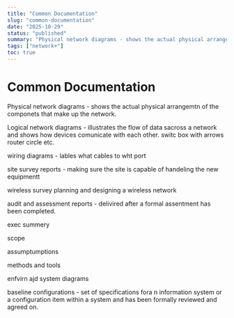 ```yaml
---
title: "Common Documentation"
slug: "common-documentation"
date: "2025-10-29"
status: "published"
summary: "Physical network diagrams - shows the actual physical arrangemtn of the componets that make up the network."
tags: ["network+"]
toc: true
---
```


# Common Documentation

Physical network diagrams - shows the actual physical arrangemtn of the componets that make up the network. 

Logical network diagrams - illustrates the flow of data sacross a network and shows how devices comunicate with each other. switc box with arrows router circle etc. 

wiring diagrams - lables what cables to wht port

site survey reports - making sure the site is capable of handeling the new equipmentt

 wireless survey planning and designing a wireless network 

audit and assessment reports - delivired after a formal assentment has been completed. 

exec summery 

scope 

assumptumptions 

methods and tools 

enfvirn ajd system diagrams

baseline configurations - set of specifications fora n information system or a configuration item within a system and has been formally reviewed and agreed on.